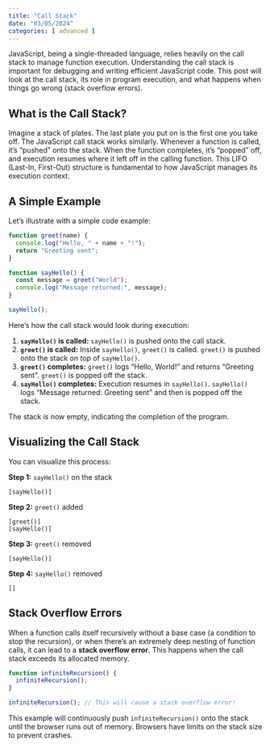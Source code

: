```yaml
---
title: "Call Stack"
date: "03/05/2024"
categories: [ advanced ]
---
```


JavaScript, being a single-threaded language, relies heavily on the call stack to manage function execution. Understanding the call stack is important for debugging and writing efficient JavaScript code. This post will look at the call stack, its role in program execution, and what happens when things go wrong (stack overflow errors).

## What is the Call Stack?

Imagine a stack of plates.  The last plate you put on is the first one you take off.  The JavaScript call stack works similarly.  Whenever a function is called, it's "pushed" onto the stack.  When the function completes, it's "popped" off, and execution resumes where it left off in the calling function. This LIFO (Last-In, First-Out) structure is fundamental to how JavaScript manages its execution context.


## A Simple Example

Let's illustrate with a simple code example:

```javascript
function greet(name) {
  console.log("Hello, " + name + "!");
  return "Greeting sent";
}

function sayHello() {
  const message = greet("World");
  console.log("Message returned:", message);
}

sayHello();
```

Here's how the call stack would look during execution:

1. **`sayHello()` is called:** `sayHello()` is pushed onto the call stack.
2. **`greet()` is called:**  Inside `sayHello()`, `greet()` is called.  `greet()` is pushed onto the stack *on top* of `sayHello()`.
3. **`greet()` completes:** `greet()` logs "Hello, World!" and returns "Greeting sent".  `greet()` is popped off the stack.
4. **`sayHello()` completes:** Execution resumes in `sayHello()`.  `sayHello()` logs "Message returned: Greeting sent" and then is popped off the stack.


The stack is now empty, indicating the completion of the program.


## Visualizing the Call Stack

You can visualize this process:

**Step 1:** `sayHello()` on the stack

```
[sayHello()]
```

**Step 2:** `greet()` added

```
[greet()]
[sayHello()]
```

**Step 3:** `greet()` removed

```
[sayHello()]
```

**Step 4:** `sayHello()` removed

```
[]
```


## Stack Overflow Errors

When a function calls itself recursively without a base case (a condition to stop the recursion), or when there's an extremely deep nesting of function calls, it can lead to a **stack overflow error**. This happens when the call stack exceeds its allocated memory.

```javascript
function infiniteRecursion() {
  infiniteRecursion();
}

infiniteRecursion(); // This will cause a stack overflow error!
```

This example will continuously push `infiniteRecursion()` onto the stack until the browser runs out of memory.  Browsers have limits on the stack size to prevent crashes.